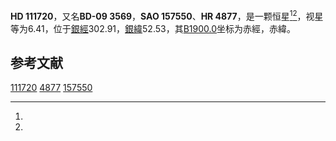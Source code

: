 {{Starbox begin
| name = HD 111720
}}
{{Starbox observe
| epoch = [[J2000.0|J2000.0]]
| constell = {{星座名待查}}<ref name=SIMBAD>{{cite web
 | url=http://simbad.u-strasbg.fr/simbad/sim-id?Ident=HR+4877
 | title =Pulsating variable Star
 | publisher=Centre de Données astronomiques de Strasbourg
 | work=SIMBAD
 | accessdate=2012-07-13}}</ref><ref name=DATA>{{cite web
 | url=http://vizier.u-strasbg.fr/viz-bin/VizieR-5?-out.add=.&-source=5050&-corr=PK=HR&-out.max=9999&HR=4877
 | title=VizieR Detailed Page
 | accessdate=2012-07-13
 | archive-date=2016-03-05
 | archive-url=https://web.archive.org/web/20160305002836/http://vizier.u-strasbg.fr/viz-bin/VizieR-5?-out.add=.&-source=5050&-corr=PK=HR&-out.max=9999&HR=4877
 | dead-url=no
 }}</ref>
| 星官 = 
| ra = {{RA|12|51|22.9}}<ref name=SIMBAD /><ref name=DATA />
| dec = {{DEC|-10|20|18}}<ref name=SIMBAD /><ref name=DATA />
| appmag_v = 6.41<ref name=SIMBAD /><ref name=DATA />
}}
{{Starbox character
| class = G8III<ref name=SIMBAD /><ref name=DATA />
| b-v = 1.02<ref name=SIMBAD /><ref name=DATA />
| u-b = 0.79<ref name=SIMBAD /><ref name=DATA />
| r-i = <ref name=SIMBAD /><ref name=DATA />
| variable = 
}}
{{Starbox astrometry
| radial_v = 0.79
| prop_mo_ra = -17
| parallax = 
| p_error = 
}}
{{Starbox catalog
| names =BD-09 3569，[[SAO星表|SAO]] 157550，[[HD星表|HD]] 111720，[[HR星表|HR]] 4877}}
{{Starbox reference |Simbad=HR+4877}}
{{Starbox end}}

'''HD 111720'''，又名'''BD-09 3569'''，'''SAO 157550'''、'''HR 4877'''，是一颗恒星<ref name=SIMBAD /><ref name=DATA />，视星等为6.41，位于[[銀道座標系|銀經]]302.91，[[銀道座標系|銀緯]]52.53，其[[B1900.0|B1900.0]]坐标为赤經{{RA|12|46|10.6}}，赤緯{{DEC|-9|52.53|38}}。

== 参考文献 ==
{{reflist}}

{{star-stub}}

[[Category:HD和HDE天體|111720]]
[[Category:HR天體|4877]]
[[Category:SAO天體|157550]]